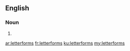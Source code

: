 ==English==

===Noun===
{{head|en|noun plural form}}

# {{plural of|letterform|lang=en}}

[[ar:letterforms]]
[[fr:letterforms]]
[[ku:letterforms]]
[[my:letterforms]]